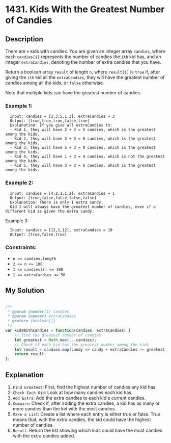 # 1431. Kids With the Greatest Number of Candies

## Description
There are `n` kids with candies. You are given an integer array `candies`, where each `candies[i]` represents the number of candies the `ith` kid has, and an integer `extraCandies`, denoting the number of extra candies that you have.

Return a boolean array `result` of length `n`, where `result[i]` is `true` if, after giving the `ith` kid all the `extraCandies`, they will have the greatest number of candies among all the kids, or `false` otherwise.

Note that multiple kids can have the greatest number of candies.

### Example 1:
```
  Input: candies = [2,3,5,1,3], extraCandies = 3
  Output: [true,true,true,false,true] 
  Explanation: If you give all extraCandies to:
  - Kid 1, they will have 2 + 3 = 5 candies, which is the greatest among the kids.
  - Kid 2, they will have 3 + 3 = 6 candies, which is the greatest among the kids.
  - Kid 3, they will have 5 + 3 = 8 candies, which is the greatest among the kids.
  - Kid 4, they will have 1 + 3 = 4 candies, which is not the greatest among the kids.
  - Kid 5, they will have 3 + 3 = 6 candies, which is the greatest among the kids.
```

### Example 2:
```
  Input: candies = [4,2,1,1,2], extraCandies = 1
  Output: [true,false,false,false,false] 
  Explanation: There is only 1 extra candy.
  Kid 1 will always have the greatest number of candies, even if a different kid is given the extra candy.
```

Example 3:
```
  Input: candies = [12,1,12], extraCandies = 10
  Output: [true,false,true]
```

### Constraints:
- `n == candies.length`
- `2 <= n <= 100`
- `1 <= candies[i] <= 100`
- `1 <= extraCandies <= 50`


## My Solution
```js

/**
 * @param {number[]} candies
 * @param {number} extraCandies
 * @return {boolean[]}
 */
var kidsWithCandies = function(candies, extraCandies) {
    // find the greatest number of candies
    let greatest = Math.max(...candies);
    // Check if each kid has the greatest number among the kids
    let result = candies.map(candy => candy + extraCandies >= greatest);
    return result;
};

```

## Explanation
1. `Find Greatest`: First, find the highest number of candies any kid has.
2. `Check Each Kid`: Look at how many candies each kid has.
3. `Add Extra`: Add the extra candies to each kid's current candies.
4. `Compare`: Check if, after adding the extra candies, a kid has as many or more candies than the kid with the most candies.
5. `Make a List`: Create a list where each entry is either true or false. True means that, with the extra candies, the kid could have the highest number of candies.
6. `Result`: Return the list showing which kids could have the most candies with the extra candies added.